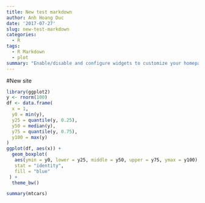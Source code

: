 ```yaml
---
title: New test markdown
author: Anh Hoang Duc
date: '2017-07-27'
slug: new-test-markdown
categories:
  - R
tags:
  - R Markdown
  - plot
summary: "Enable/disable and configure widgets to customize your homepage"
---
```


#New site

```r
library(ggplot2)
y <- rnorm(100)
df <- data.frame(
  x = 1,
  y0 = min(y),
  y25 = quantile(y, 0.25),
  y50 = median(y),
  y75 = quantile(y, 0.75),
  y100 = max(y)
)
ggplot(df, aes(x)) +
  geom_boxplot(
   aes(ymin = y0, lower = y25, middle = y50, upper = y75, ymax = y100),
   stat = "identity",
   fill = "blue"
 ) +
  theme_bw()

summary(mtcars)
```


